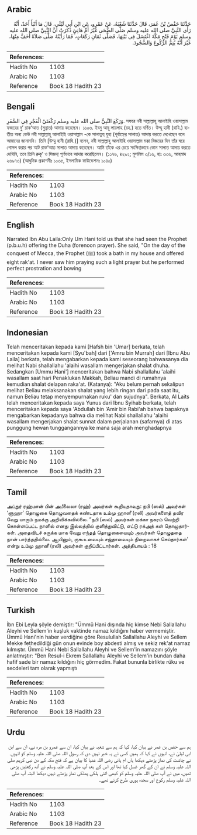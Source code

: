 ## Arabic


<div dir="rtl" lang="ar" style={{fontSize:'larger',backgroundColor:'#f8f9fa',padding:20}}>
حَدَّثَنَا حَفْصُ بْنُ عُمَرَ، قَالَ حَدَّثَنَا شُعْبَةُ، عَنْ عَمْرٍو، عَنِ ابْنِ أَبِي لَيْلَى، قَالَ مَا أَنْبَأَ أَحَدٌ، أَنَّهُ رَأَى النَّبِيَّ صلى الله عليه وسلم صَلَّى الضُّحَى غَيْرُ أُمِّ هَانِئٍ ذَكَرَتْ أَنَّ النَّبِيَّ صلى الله عليه وسلم يَوْمَ فَتْحِ مَكَّةَ اغْتَسَلَ فِي بَيْتِهَا، فَصَلَّى ثَمَانِ رَكَعَاتٍ، فَمَا رَأَيْتُهُ صَلَّى صَلاَةً أَخَفَّ مِنْهَا، غَيْرَ أَنَّهُ يُتِمُّ الرُّكُوعَ وَالسُّجُودَ‏.‏
</div>
<div style={{backgroundColor:'#f8f9fa',padding:20, marginBottom: 10}}><table> <thead> <tr> <th>References:</th> <th></th> </tr> </thead> <tbody><tr><td>Hadith No</td><td>1103</td></tr><tr><td>Arabic No</td><td>1103</td></tr><tr><td>Reference</td><td>Book 18 Hadith 23</td></tr></tbody></table></div>

## Bengali


<div dir="ltr" lang="bn" style={{fontSize:'larger',backgroundColor:'#f8f9fa',padding:20}}>
وَرَكَعَ النَّبِيُّ صلى الله عليه وسلم رَكْعَتَيْ الْفَجْرِ فِي السَّفَرِ. সফরে নবী সাল্লাল্লাহু আলাইহি ওয়াসাল্লাম ফজরের দু’ রাক‘আত (সুন্নাত) আদায় করেছেন। ১১০৩. ইবনু আবূ লায়লাহ (রহ.) হতে বর্ণিত। উম্মু হানী (রাযি.) ব্যতীত অন্য কেউ নবী সাল্লাল্লাহু আলাইহি ওয়াসাল্লাম -কে সালাতুয্ যুহা (পূর্বাহ্নের সালাত) আদায় করতে দেখেছেন বলে আমাদের জানাননি। তিনি [উম্মু হানী (রাযি.)] বলেন, নবী সাল্লাল্লাহু আলাইহি ওয়াসাল্লাম মক্কা বিজয়ের দিন তাঁর ঘরে গোসল করার পর আট রাক‘আত সালাত আদায় করেছেন। আমি তাঁকে এর চেয়ে সংক্ষিপ্তভাবে কোন সালাত আদায় করতে দেখিনি, তবে তিনি রুকূ’ ও সিজদা্ পূর্ণভাবে আদায় করেছিলেন। (১১৭৬, ৪২৯২; মুসলিম ৩/১৬, হাঃ ৩৩৬, আহমাদ ২৬৯৭৩) (আধুনিক প্রকাশনীঃ ১০৩৫, ইসলামিক ফাউন্ডেশনঃ ১০৪০)
</div>
<div style={{backgroundColor:'#f8f9fa',padding:20, marginBottom: 10}}><table> <thead> <tr> <th>References:</th> <th></th> </tr> </thead> <tbody><tr><td>Hadith No</td><td>1103</td></tr><tr><td>Arabic No</td><td>1103</td></tr><tr><td>Reference</td><td>Book 18 Hadith 23</td></tr></tbody></table></div>

## English


<div dir="ltr" lang="en" style={{fontSize:'larger',backgroundColor:'#f8f9fa',padding:20}}>
Narrated Ibn Abu Laila:Only Um Hani told us that she had seen the Prophet (p.b.u.h) offering the Duha (forenoon prayer). She said, "On the day of the conquest of Mecca, the Prophet (ﷺ) took a bath in my house and offered eight rak'at. I never saw him praying such a light prayer but he performed perfect prostration and bowing
</div>
<div style={{backgroundColor:'#f8f9fa',padding:20, marginBottom: 10}}><table> <thead> <tr> <th>References:</th> <th></th> </tr> </thead> <tbody><tr><td>Hadith No</td><td>1103</td></tr><tr><td>Arabic No</td><td>1103</td></tr><tr><td>Reference</td><td>Book 18 Hadith 23</td></tr></tbody></table></div>

## Indonesian


<div dir="ltr" lang="id" style={{fontSize:'larger',backgroundColor:'#f8f9fa',padding:20}}>
Telah menceritakan kepada kami [Hafsh bin 'Umar] berkata, telah menceritakan kepada kami [Syu'bah] dari ['Amru bin Murrah] dari [Ibnu Abu Laila] berkata, telah mengabarkan kepada kami seseorang bahwasanya dia melihat Nabi shallallahu 'alaihi wasallam mengerjakan shalat dhuha. Sedangkan [Ummu Hani'] menceritakan bahwa Nabi shallallahu 'alaihi wasallam saat hari Penaklukan Makkah, Beliau mandi di rumahnya kemudian shalat delapan raka'at. (Katanya): "Aku belum pernah sekalipun melihat Beliau melaksanakan shalat yang lebih ringan dari pada saat itu, namun Beliau tetap menyempurnakan ruku' dan sujudnya". Berkata, Al Laits telah menceritakan kepada saya Yunus dari Ibnu Syihab berkata, telah menceritakan kepada saya 'Abdullah bin 'Amir bin Rabi'ah bahwa bapaknya mengabarkan kepadanya bahwa dia melihat Nabi shallallahu 'alaihi wasallam mengerjakan shalat sunnat dalam perjalanan (safarnya) di atas punggung hewan tunggangannya ke mana saja arah menghadapnya
</div>
<div style={{backgroundColor:'#f8f9fa',padding:20, marginBottom: 10}}><table> <thead> <tr> <th>References:</th> <th></th> </tr> </thead> <tbody><tr><td>Hadith No</td><td>1103</td></tr><tr><td>Arabic No</td><td>1103</td></tr><tr><td>Reference</td><td>Book 18 Hadith 23</td></tr></tbody></table></div>

## Tamil


<div dir="ltr" lang="ta" style={{fontSize:'larger',backgroundColor:'#f8f9fa',padding:20}}>
அப்துர் ரஹ்மான் பின் அபீலைலா (ரஹ்) அவர்கள் கூறியதாவது: நபி (ஸல்) அவர்கள் ‘ளுஹா’ தொழுகை தொழுவதைக் கண்டதாக உம்மு ஹானீ (ரலி) அவர்களைத் தவிர வேறு யாரும் நமக்கு அறிவிக்கவில்லை. “நபி (ஸல்) அவர்கள் மக்கா நகரம் வெற்றி கொள்ளப்பட்ட நாளில் எனது இல்லத்தில் குளித்துவிட்டு, எட்டு ரக்அத் கள் தொழுதார்கள். அதைவிடச் சுருக்க மாக வேறு எந்தத் தொழுகையையும் அவர்கள் தொழுததை நான் பார்த்ததில்லை. ஆயினும், ருகூஉவையும் சஜ்தாவையும் நிறைவாகச் செய்தார்கள்’ என்று உம்மு ஹானீ (ரலி) அவர்கள் குறிப்பிட்டார்கள். அத்தியாயம் : 18
</div>
<div style={{backgroundColor:'#f8f9fa',padding:20, marginBottom: 10}}><table> <thead> <tr> <th>References:</th> <th></th> </tr> </thead> <tbody><tr><td>Hadith No</td><td>1103</td></tr><tr><td>Arabic No</td><td>1103</td></tr><tr><td>Reference</td><td>Book 18 Hadith 23</td></tr></tbody></table></div>

## Turkish


<div dir="ltr" lang="tr" style={{fontSize:'larger',backgroundColor:'#f8f9fa',padding:20}}>
İbn Ebi Leyla şöyle demiştir: "Ümmü Hani dışında hiç kimse Nebi Sallallahu Aleyhi ve Sellem'in kuşluk vaktinde namaz kıldığını haber vermemiştir. Ümmü Hani'nin haber verdiğine göre Resulullah Sallallahu Aleyhi ve Sellem Mekke fethedildiği gün onun evinde boy abdesti almış ve sekiz rek'at namaz kılmıştır. Ümmü Hani Nebi Sallallahu Aleyhi ve Sellem'in namazını şöyle anlatmıştır: "Ben Resul-i Ekrem Sallallahu Aleyhi ve Sellem'in bundan daha hafif sade bir namaz kıldığını hiç görmedim. Fakat bununla birlikte rüku ve secdeleri tam olarak yapmıştı
</div>
<div style={{backgroundColor:'#f8f9fa',padding:20, marginBottom: 10}}><table> <thead> <tr> <th>References:</th> <th></th> </tr> </thead> <tbody><tr><td>Hadith No</td><td>1103</td></tr><tr><td>Arabic No</td><td>1103</td></tr><tr><td>Reference</td><td>Book 18 Hadith 23</td></tr></tbody></table></div>

## Urdu


<div dir="rtl" lang="ur" style={{fontSize:'larger',backgroundColor:'#f8f9fa',padding:20}}>
ہم سے حفص بن عمر نے بیان کیا، کہا کہ ہم سے شعبہ نے بیان کیا، ان سے عمرو بن مرہ نے، ان سے ابن ابی لیلیٰ نے، انہوں نے کہا کہ ہمیں کسی نے یہ خبر نہیں دی کہ رسول اللہ صلی اللہ علیہ وسلم کو انہوں نے چاشت کی نماز پڑھتے دیکھا ہاں ام ہانی رضی اللہ عنہا کا بیان ہے کہ فتح مکہ کے دن نبی کریم صلی اللہ علیہ وسلم نے ان کے گھر غسل کیا تھا اور اس کے بعد آپ صلی اللہ علیہ وسلم نے آٹھ رکعتیں پڑھی تھیں، میں نے آپ صلی اللہ علیہ وسلم کو کبھی اتنی ہلکی پھلکی نماز پڑھتے نہیں دیکھا البتہ آپ صلی اللہ علیہ وسلم رکوع اور سجدہ پوری طرح کرتے تھے۔
</div>
<div style={{backgroundColor:'#f8f9fa',padding:20, marginBottom: 10}}><table> <thead> <tr> <th>References:</th> <th></th> </tr> </thead> <tbody><tr><td>Hadith No</td><td>1103</td></tr><tr><td>Arabic No</td><td>1103</td></tr><tr><td>Reference</td><td>Book 18 Hadith 23</td></tr></tbody></table></div>
